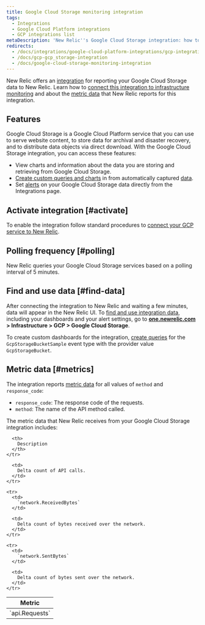 ```yaml
---
title: Google Cloud Storage monitoring integration
tags:
  - Integrations
  - Google Cloud Platform integrations
  - GCP integrations list
metaDescription: 'New Relic''s Google Cloud Storage integration: how to activate it and what data it reports.'
redirects:
  - /docs/integrations/google-cloud-platform-integrations/gcp-integrations-list/google-cloud-storage-monitoring-integration
  - /docs/gcp-gcp_storage-integration
  - /docs/google-cloud-storage-monitoring-integration
---
```


New Relic offers an [integration](/docs/infrastructure/integrations-getting-started/getting-started/introduction-infrastructure-integrations) for reporting your Google Cloud Storage data to New Relic. Learn how to [connect this integration to infrastructure monitoring](#connect) and about the [metric data](#metrics) that New Relic reports for this integration.

## Features

Google Cloud Storage is a Google Cloud Platform service that you can use to serve website content, to store data for archival and disaster recovery, and to distribute data objects via direct download. With the Google Cloud Storage integration, you can access these features:

* View charts and information about the data you are storing and retrieving from Google Cloud Storage.
* [Create custom queries and charts](/docs/using-new-relic/data/understand-data/query-new-relic-data) in from automatically captured [data](#metrics).
* Set [alerts](/docs/infrastructure/new-relic-infrastructure/infrastructure-alert-conditions/infrastructure-alerts-add-edit-or-view-host-alert-information#integration) on your Google Cloud Storage data directly from the Integrations page.

## Activate integration [#activate]

To enable the integration follow standard procedures to [connect your GCP service to New Relic](/docs/connect-google-cloud-platform-services-infrastructure).

## Polling frequency [#polling]

New Relic queries your Google Cloud Storage services based on a polling interval of 5 minutes.

## Find and use data [#find-data]

After connecting the integration to New Relic and waiting a few minutes, data will appear in the New Relic UI. To [find and use integration data](/docs/telemetry-data-platform/understand-data/new-relic-data-types/), including your dashboards and your alert settings, go to [**one.newrelic.com**](https://one.newrelic.com) **> Infrastructure > GCP > Google Cloud Storage**.

To create custom dashboards for the integration, [create queries](/docs/integrations/new-relic-integrations/getting-started/use-integration-data-new-relic-insights) for the `GcpStorageBucketSample` event type with the provider value `GcpStorageBucket`.

## Metric data [#metrics]

The integration reports [metric data](/docs/telemetry-data-platform/understand-data/new-relic-data-types/#metrics) for all values of `method` and `response_code`:

* `response_code`: The response code of the requests.
* `method`: The name of the API method called.

The metric data that New Relic receives from your Google Cloud Storage integration includes:

<table>
  <thead>
    <tr>
      <th style={{ width: "250px" }}>
        Metric
      </th>

      <th>
        Description
      </th>
    </tr>
  </thead>

  <tbody>
    <tr>
      <td>
        `api.Requests`
      </td>

      <td>
        Delta count of API calls.
      </td>
    </tr>

    <tr>
      <td>
        `network.ReceivedBytes`
      </td>

      <td>
        Delta count of bytes received over the network.
      </td>
    </tr>

    <tr>
      <td>
        `network.SentBytes`
      </td>

      <td>
        Delta count of bytes sent over the network.
      </td>
    </tr>
  </tbody>
</table>
